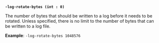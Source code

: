 <a id="server-flag-log-rotate-bytes" />

**`-log-rotate-bytes (int : 0)`**

The number of bytes that should be written to a log before it needs to be rotated.
Unless specified, there is no limit to the number of bytes that can be written to
a log file.

**Example**: `-log-rotate-bytes 1048576`